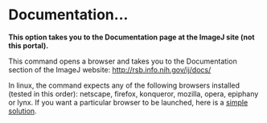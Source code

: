 = Documentation... =

'''This option takes you to the Documentation page at the ImageJ site (not this portal).'''

This command opens a browser and takes you to the Documentation section of the ImageJ website: http://rsb.info.nih.gov/ij/docs/

In linux, the command expects any of the following browsers installed (tested in this order): netscape, firefox, konqueror, mozilla, opera, epiphany or lynx. If you want a particular browser to be launched, here is a [[simple solution]].

